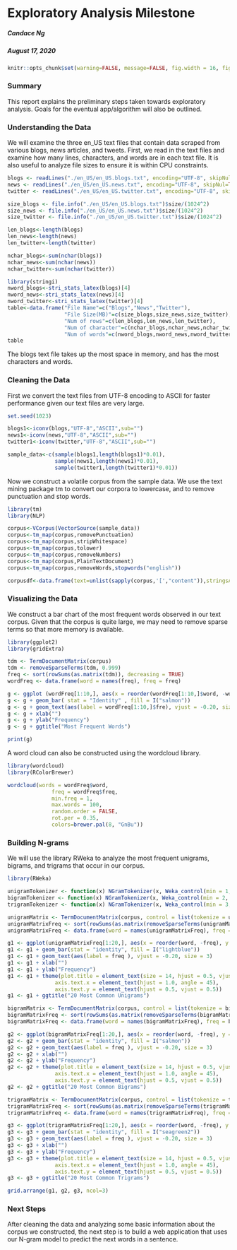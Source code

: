 # Exploratory Analysis Milestone
##### Candace Ng  
##### August 17, 2020  
```r
knitr::opts_chunk$set(warning=FALSE, message=FALSE, fig.width = 16, fig.align="center")
```
   
### Summary  
This report explains the preliminary steps taken towards exploratory analysis. Goals for the eventual app/algorithm will also be outlined. 
  
  
### Understanding the Data
We will examine the three en_US text files that contain data scraped from various blogs, news articles, and tweets. First, we read in the text files and examine how many lines, characters, and words are in each text file. It is also useful to analyze file sizes to ensure it is within CPU constraints. 
```r
blogs <- readLines("./en_US/en_US.blogs.txt", encoding="UTF-8", skipNul=TRUE)
news <- readLines("./en_US/en_US.news.txt", encoding="UTF-8", skipNul=TRUE)
twitter <- readLines("./en_US/en_US.twitter.txt", encoding="UTF-8", skipNul=TRUE)

size_blogs <- file.info("./en_US/en_US.blogs.txt")$size/(1024^2)
size_news <- file.info("./en_US/en_US.news.txt")$size/(1024^2)
size_twitter <- file.info("./en_US/en_US.twitter.txt")$size/(1024^2)

len_blogs<-length(blogs)
len_news<-length(news)
len_twitter<-length(twitter)

nchar_blogs<-sum(nchar(blogs))
nchar_news<-sum(nchar(news))
nchar_twitter<-sum(nchar(twitter))

library(stringi)
nword_blogs<-stri_stats_latex(blogs)[4]
nword_news<-stri_stats_latex(news)[4]
nword_twitter<-stri_stats_latex(twitter)[4]
table<-data.frame("File Name"=c("Blogs","News","Twitter"),
                  "File Size(MB)"=c(size_blogs,size_news,size_twitter),
                  "Num of rows"=c(len_blogs,len_news,len_twitter),
                  "Num of character"=c(nchar_blogs,nchar_news,nchar_twitter),
                  "Num of words"=c(nword_blogs,nword_news,nword_twitter))
table
```
The blogs text file takes up the most space in memory, and has the most characters and words. 

### Cleaning the Data
First we convert the text files from UTF-8 encoding to ASCII for faster performance given our text files are very large. 
```r
set.seed(1023)

blogs1<-iconv(blogs,"UTF-8","ASCII",sub="")
news1<-iconv(news,"UTF-8","ASCII",sub="")
twitter1<-iconv(twitter,"UTF-8","ASCII",sub="")

sample_data<-c(sample(blogs1,length(blogs1)*0.01),
               sample(news1,length(news1)*0.01),
               sample(twitter1,length(twitter1)*0.01))
```
Now we construct a volatile corpus from the sample data. We use the text mining package tm to convert our corpora to lowercase, and to remove punctuation and stop words.
```r
library(tm)
library(NLP)

corpus<-VCorpus(VectorSource(sample_data))
corpus<-tm_map(corpus,removePunctuation)
corpus<-tm_map(corpus,stripWhitespace)
corpus<-tm_map(corpus,tolower)
corpus<-tm_map(corpus,removeNumbers)
corpus<-tm_map(corpus,PlainTextDocument)
corpus<-tm_map(corpus,removeWords,stopwords("english"))

corpusdf<-data.frame(text=unlist(sapply(corpus,'[',"content")),stringsAsFactors = FALSE)
```

### Visualizing the Data
We construct a bar chart of the most frequent words observed in our text corpus. Given that the corpus is quite large, we may need to remove sparse terms so that more memory is available. 
```r
library(ggplot2)
library(gridExtra)

tdm <- TermDocumentMatrix(corpus)
tdm <- removeSparseTerms(tdm, 0.999)
freq <- sort(rowSums(as.matrix(tdm)), decreasing = TRUE)
wordFreq <- data.frame(word = names(freq), freq = freq)

g <- ggplot (wordFreq[1:10,], aes(x = reorder(wordFreq[1:10,]$word, -wordFreq[1:10,]$fre), y = wordFreq[1:10,]$fre))
g <- g + geom_bar( stat = "Identity" , fill = I("salmon"))
g <- g + geom_text(aes(label = wordFreq[1:10,]$fre), vjust = -0.20, size = 3)
g <- g + xlab("")
g <- g + ylab("Frequency")
g <- g + ggtitle("Most Frequent Words")

print(g)
```
  
A word cloud can also be constructed using the wordcloud library. 
```r
library(wordcloud)
library(RColorBrewer)

wordcloud(words = wordFreq$word,
              freq = wordFreq$freq,
              min.freq = 1,
              max.words = 100,
              random.order = FALSE,
              rot.per = 0.35, 
              colors=brewer.pal(8, "GnBu"))
```

### Building N-grams
We will use the library RWeka to analyze the most frequent unigrams, bigrams, and trigrams that occur in our corpus. 
```r
library(RWeka)

unigramTokenizer <- function(x) NGramTokenizer(x, Weka_control(min = 1, max = 1))
bigramTokenizer <- function(x) NGramTokenizer(x, Weka_control(min = 2, max = 2))
trigramTokenizer <- function(x) NGramTokenizer(x, Weka_control(min = 3, max = 3))

unigramMatrix <- TermDocumentMatrix(corpus, control = list(tokenize = unigramTokenizer))
unigramMatrixFreq <- sort(rowSums(as.matrix(removeSparseTerms(unigramMatrix, 0.999))), decreasing = TRUE)
unigramMatrixFreq <- data.frame(word = names(unigramMatrixFreq), freq = unigramMatrixFreq)

g1 <- ggplot(unigramMatrixFreq[1:20,], aes(x = reorder(word, -freq), y = freq))
g1 <- g1 + geom_bar(stat = "identity", fill = I("lightblue"))
g1 <- g1 + geom_text(aes(label = freq ), vjust = -0.20, size = 3)
g1 <- g1 + xlab("")
g1 <- g1 + ylab("Frequency")
g1 <- g1 + theme(plot.title = element_text(size = 14, hjust = 0.5, vjust = 0.5),
               axis.text.x = element_text(hjust = 1.0, angle = 45),
               axis.text.y = element_text(hjust = 0.5, vjust = 0.5))
g1 <- g1 + ggtitle("20 Most Common Unigrams")

bigramMatrix <- TermDocumentMatrix(corpus, control = list(tokenize = bigramTokenizer))
bigramMatrixFreq <- sort(rowSums(as.matrix(removeSparseTerms(bigramMatrix, 0.999))), decreasing = TRUE)
bigramMatrixFreq <- data.frame(word = names(bigramMatrixFreq), freq = bigramMatrixFreq)

g2 <- ggplot(bigramMatrixFreq[1:20,], aes(x = reorder(word, -freq), y = freq))
g2 <- g2 + geom_bar(stat = "identity", fill = I("salmon"))
g2 <- g2 + geom_text(aes(label = freq ), vjust = -0.20, size = 3)
g2 <- g2 + xlab("")
g2 <- g2 + ylab("Frequency")
g2 <- g2 + theme(plot.title = element_text(size = 14, hjust = 0.5, vjust = 0.5),
               axis.text.x = element_text(hjust = 1.0, angle = 45),
               axis.text.y = element_text(hjust = 0.5, vjust = 0.5))
g2 <- g2 + ggtitle("20 Most Common Bigrams")

trigramMatrix <- TermDocumentMatrix(corpus, control = list(tokenize = trigramTokenizer))
trigramMatrixFreq <- sort(rowSums(as.matrix(removeSparseTerms(trigramMatrix, 0.9999))), decreasing = TRUE)
trigramMatrixFreq <- data.frame(word = names(trigramMatrixFreq), freq = trigramMatrixFreq)

g3 <- ggplot(trigramMatrixFreq[1:20,], aes(x = reorder(word, -freq), y = freq))
g3 <- g3 + geom_bar(stat = "identity", fill = I("seagreen2"))
g3 <- g3 + geom_text(aes(label = freq ), vjust = -0.20, size = 3)
g3 <- g3 + xlab("")
g3 <- g3 + ylab("Frequency")
g3 <- g3 + theme(plot.title = element_text(size = 14, hjust = 0.5, vjust = 0.5),
               axis.text.x = element_text(hjust = 1.0, angle = 45),
               axis.text.y = element_text(hjust = 0.5, vjust = 0.5))
g3 <- g3 + ggtitle("20 Most Common Trigrams")

grid.arrange(g1, g2, g3, ncol=3)
```

### Next Steps
After cleaning the data and analyzing some basic information about the corpus we constructed, the next step is to build a web application that uses our N-gram model to predict the next words in a sentence. 